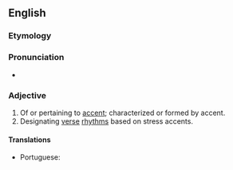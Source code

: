 ==English==

===Etymology===
{{suffix|en|accent|ual}}

===Pronunciation===
* {{a|US}} {{IPA|en|/æk.ˈsɛn.tʃu.əl/|/æk.ˈsɛntʃ.ə.wəl/|/æk.ˈsɛntʃ.wəl/}}

===Adjective===
{{head|en|adjective}}

# Of or pertaining to [[accent]]; characterized or formed by accent.
# Designating [[verse]] [[rhythms]] based on stress accents.

====Translations====
{{trans-top|of or pertaining to accent}}
* Portuguese: {{t|pt|acentual}}
{{trans-mid}}
{{trans-bottom}}